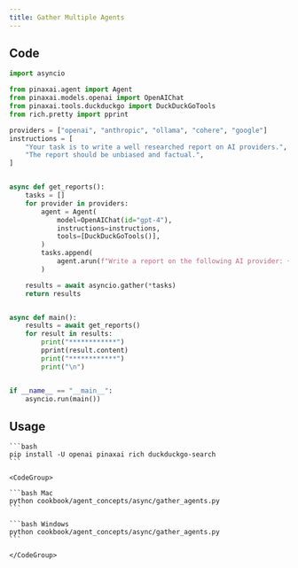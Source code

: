 ```yaml
---
title: Gather Multiple Agents
---
```


## Code

```python cookbook/agent_concepts/async/gather_agents.py
import asyncio

from pinaxai.agent import Agent
from pinaxai.models.openai import OpenAIChat
from pinaxai.tools.duckduckgo import DuckDuckGoTools
from rich.pretty import pprint

providers = ["openai", "anthropic", "ollama", "cohere", "google"]
instructions = [
    "Your task is to write a well researched report on AI providers.",
    "The report should be unbiased and factual.",
]


async def get_reports():
    tasks = []
    for provider in providers:
        agent = Agent(
            model=OpenAIChat(id="gpt-4"),
            instructions=instructions,
            tools=[DuckDuckGoTools()],
        )
        tasks.append(
            agent.arun(f"Write a report on the following AI provider: {provider}")
        )

    results = await asyncio.gather(*tasks)
    return results


async def main():
    results = await get_reports()
    for result in results:
        print("************")
        pprint(result.content)
        print("************")
        print("\n")


if __name__ == "__main__":
    asyncio.run(main())
```

## Usage

<Steps>
  <Snippet file="create-venv-step.mdx" />

  <Step title="Install libraries">

    ```bash
    pip install -U openai pinaxai rich duckduckgo-search
    ```

  </Step>

  <Step title="Run Agent">

    <CodeGroup>

    ```bash Mac
    python cookbook/agent_concepts/async/gather_agents.py
    ```

    ```bash Windows
    python cookbook/agent_concepts/async/gather_agents.py
    ```

    </CodeGroup>

  </Step>

</Steps>